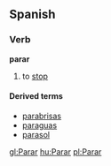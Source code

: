 ==Spanish==
===Verb===
'''parar'''

# to [[stop]]

====Derived terms====
*[[parabrisas]]
*[[paraguas]]<!-- or is it derived from "para"? -->
*[[parasol]]<!-- or is it derived from "para"? -->

[[gl:Parar]]
[[hu:Parar]]
[[pl:Parar]]